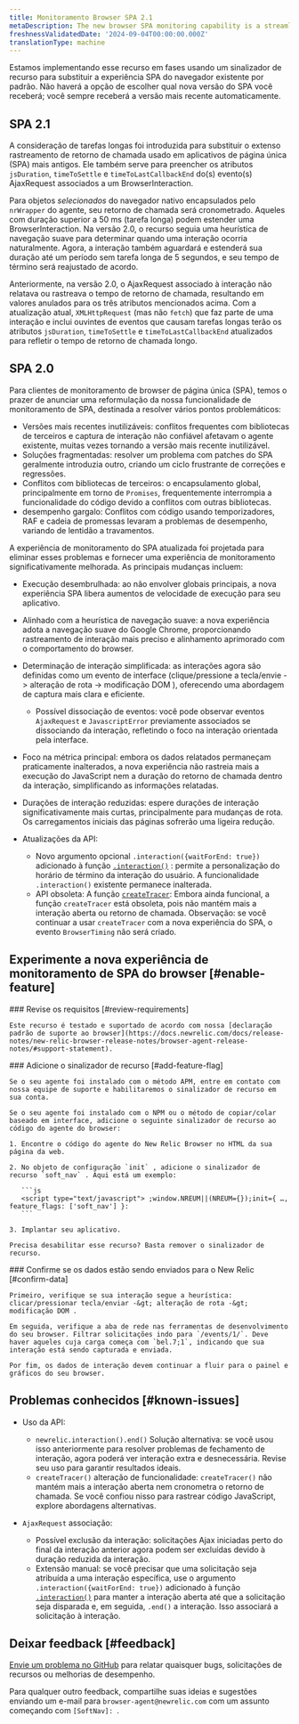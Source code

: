 ```yaml
---
title: Monitoramento Browser SPA 2.1
metaDescription: The new browser SPA monitoring capability is a streamlined way to monitor your users' experience and app performance.
freshnessValidatedDate: '2024-09-04T00:00:00.000Z'
translationType: machine
---
```


<Callout variant="important">
  Estamos implementando esse recurso em fases usando um sinalizador de recurso para substituir a experiência SPA do navegador existente por padrão. Não haverá a opção de escolher qual nova versão do SPA você receberá; você sempre receberá a versão mais recente automaticamente.
</Callout>

## SPA 2.1

A consideração de tarefas longas foi introduzida para substituir o extenso rastreamento de retorno de chamada usado em aplicativos de página única (SPA) mais antigos. Ele também serve para preencher os atributos `jsDuration`, `timeToSettle` e `timeToLastCallbackEnd` do(s) evento(s) AjaxRequest associados a um BrowserInteraction.

Para objetos *selecionados* do navegador nativo encapsulados pelo `nrWrapper` do agente, seu retorno de chamada será cronometrado. Aqueles com duração superior a 50 ms (tarefa longa) podem estender uma BrowserInteraction. Na versão 2.0, o recurso seguia uma heurística de navegação suave para determinar quando uma interação ocorria naturalmente. Agora, a interação também aguardará e estenderá sua duração até um período sem tarefa longa de 5 segundos, e seu tempo de término será reajustado de acordo.

Anteriormente, na versão 2.0, o AjaxRequest associado à interação não relatava ou rastreava o tempo de retorno de chamada, resultando em valores anulados para os três atributos mencionados acima. Com a atualização atual, `XMLHttpRequest` (mas não `fetch`) que faz parte de uma interação e inclui ouvintes de eventos que causam tarefas longas terão os atributos `jsDuration`, `timeToSettle` e `timeToLastCallbackEnd` atualizados para refletir o tempo de retorno de chamada longo.

## SPA 2.0

Para clientes de monitoramento de browser de página única (SPA), temos o prazer de anunciar uma reformulação da nossa funcionalidade de monitoramento de SPA, destinada a resolver vários pontos problemáticos:

* Versões mais recentes inutilizáveis: conflitos frequentes com bibliotecas de terceiros e captura de interação não confiável afetavam o agente existente, muitas vezes tornando a versão mais recente inutilizável.
* Soluções fragmentadas: resolver um problema com patches do SPA geralmente introduzia outro, criando um ciclo frustrante de correções e regressões.
* Conflitos com bibliotecas de terceiros: o encapsulamento global, principalmente em torno de `Promises`, frequentemente interrompia a funcionalidade do código devido a conflitos com outras bibliotecas.
* desempenho gargalo: Conflitos com código usando temporizadores, RAF e cadeia de promessas levaram a problemas de desempenho, variando de lentidão a travamentos.

A experiência de monitoramento do SPA atualizada foi projetada para eliminar esses problemas e fornecer uma experiência de monitoramento significativamente melhorada. As principais mudanças incluem:

* Execução desembrulhada: ao não envolver globais principais, a nova experiência SPA libera aumentos de velocidade de execução para seu aplicativo.

* Alinhado com a heurística de navegação suave: a nova experiência adota a navegação suave do Google Chrome, proporcionando rastreamento de interação mais preciso e alinhamento aprimorado com o comportamento do browser.

* Determinação de interação simplificada: as interações agora são definidas como um evento de interface (clique/pressione a tecla/envie -&gt; alteração de rota -&gt; modificação DOM ), oferecendo uma abordagem de captura mais clara e eficiente.
  * Possível dissociação de eventos: você pode observar eventos `AjaxRequest` e `JavascriptError` previamente associados se dissociando da interação, refletindo o foco na interação orientada pela interface.

* Foco na métrica principal: embora os dados relatados permaneçam praticamente inalterados, a nova experiência não rastreia mais a execução do JavaScript nem a duração do retorno de chamada dentro da interação, simplificando as informações relatadas.

* Durações de interação reduzidas: espere durações de interação significativamente mais curtas, principalmente para mudanças de rota. Os carregamentos iniciais das páginas sofrerão uma ligeira redução.

* Atualizações da API:

  * Novo argumento opcional `.interaction({waitForEnd: true})` adicionado à função [`.interaction()`](/docs/browser/new-relic-browser/browser-apis/interaction/) : permite a personalização do horário de término da interação do usuário. A funcionalidade `.interaction()` existente permanece inalterada.
  * API obsoleta: A função [`createTracer`](/docs/browser/new-relic-browser/browser-apis/createtracer/): Embora ainda funcional, a função `createTracer` está obsoleta, pois não mantém mais a interação aberta ou retorno de chamada. Observação: se você continuar a usar `createTracer` com a nova experiência do SPA, o evento `BrowserTiming` não será criado.

## Experimente a nova experiência de monitoramento de SPA do browser [#enable-feature]

<Steps>
  <Step>
    ### Revise os requisitos [#review-requirements]

    Este recurso é testado e suportado de acordo com nossa [declaração padrão de suporte ao browser](https://docs.newrelic.com/docs/release-notes/new-relic-browser-release-notes/browser-agent-release-notes/#support-statement).
  </Step>

  <Step>
    ### Adicione o sinalizador de recurso [#add-feature-flag]

    Se o seu agente foi instalado com o método APM, entre em contato com nossa equipe de suporte e habilitaremos o sinalizador de recurso em sua conta.

    Se o seu agente foi instalado com o NPM ou o método de copiar/colar baseado em interface, adicione o seguinte sinalizador de recurso ao código do agente do browser:

    1. Encontre o código do agente do New Relic Browser no HTML da sua página da web.

    2. No objeto de configuração `init` , adicione o sinalizador de recurso `soft_nav` . Aqui está um exemplo:

       ```js
       <script type="text/javascript"> ;window.NREUM||(NREUM={});init={ …, feature_flags: ['soft_nav'] }:
       ```

    3. Implantar seu aplicativo.

    Precisa desabilitar esse recurso? Basta remover o sinalizador de recurso.
  </Step>

  <Step>
    ### Confirme se os dados estão sendo enviados para o New Relic [#confirm-data]

    Primeiro, verifique se sua interação segue a heurística: clicar/pressionar tecla/enviar -&gt; alteração de rota -&gt; modificação DOM .

    Em seguida, verifique a aba de rede nas ferramentas de desenvolvimento do seu browser. Filtrar solicitações indo para `/events/1/`. Deve haver aqueles cuja carga começa com `bel.7;1`, indicando que sua interação está sendo capturada e enviada.

    Por fim, os dados de interação devem continuar a fluir para o painel e gráficos do seu browser.
  </Step>
</Steps>

## Problemas conhecidos [#known-issues]

* Uso da API:

  * `newrelic.interaction().end()` Solução alternativa: se você usou isso anteriormente para resolver problemas de fechamento de interação, agora poderá ver interação extra e desnecessária. Revise seu uso para garantir resultados ideais.
  * `createTracer()` alteração de funcionalidade: `createTracer()` não mantém mais a interação aberta nem cronometra o retorno de chamada. Se você confiou nisso para rastrear código JavaScript, explore abordagens alternativas.

* `AjaxRequest` associação:

  * Possível exclusão da interação: solicitações Ajax iniciadas perto do final da interação anterior agora podem ser excluídas devido à duração reduzida da interação.
  * Extensão manual: se você precisar que uma solicitação seja atribuída a uma interação específica, use o argumento `.interaction({waitForEnd: true})` adicionado à função [`.interaction()`](/docs/browser/new-relic-browser/browser-apis/interaction/) para manter a interação aberta até que a solicitação seja disparada e, em seguida, `.end()` a interação. Isso associará a solicitação à interação.

## Deixar feedback [#feedback]

[Envie um problema no GitHub](https://github.com/newrelic/newrelic-browser-agent/issues) para relatar quaisquer bugs, solicitações de recursos ou melhorias de desempenho.

Para qualquer outro feedback, compartilhe suas ideias e sugestões enviando um e-mail para `browser-agent@newrelic.com` com um assunto começando com `[SoftNav]: `.